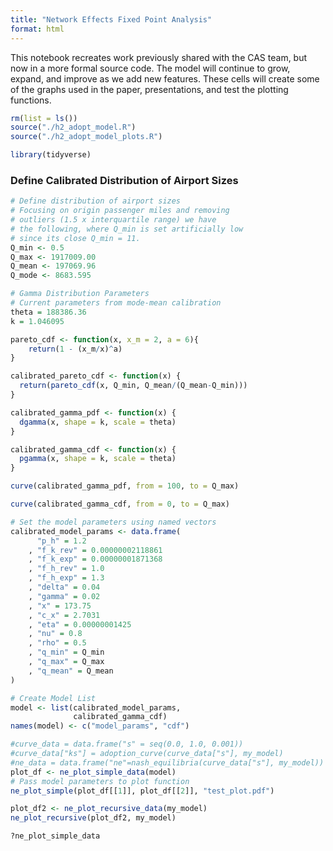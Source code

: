 ```yaml
---
title: "Network Effects Fixed Point Analysis"
format: html
---
```

This notebook recreates work previously shared with the CAS team, but now in a more formal source code.
The model will continue to grow, expand, and improve as we add new features.
These cells will create some of the graphs used in the paper, presentations, and test the plotting functions.
```r
rm(list = ls())
source("./h2_adopt_model.R")
source("./h2_adopt_model_plots.R")

library(tidyverse)
```

### Define Calibrated Distribution of Airport Sizes

```r
# Define distribution of airport sizes
# Focusing on origin passenger miles and removing
# outliers (1.5 x interquartile range) we have
# the following, where Q_min is set artificially low
# since its close Q_min = 11.
Q_min <- 0.5
Q_max <- 1917009.00
Q_mean <- 197069.96
Q_mode <- 8683.595

# Gamma Distribution Parameters
# Current parameters from mode-mean calibration
theta = 188386.36
k = 1.046095

pareto_cdf <- function(x, x_m = 2, a = 6){
    return(1 - (x_m/x)^a)
}

calibrated_pareto_cdf <- function(x) {
  return(pareto_cdf(x, Q_min, Q_mean/(Q_mean-Q_min)))
}

calibrated_gamma_pdf <- function(x) {
  dgamma(x, shape = k, scale = theta)
}

calibrated_gamma_cdf <- function(x) {
  pgamma(x, shape = k, scale = theta)
}

curve(calibrated_gamma_pdf, from = 100, to = Q_max)
```

```r
curve(calibrated_gamma_cdf, from = 0, to = Q_max)
```


```r
# Set the model parameters using named vectors
calibrated_model_params <- data.frame(
      "p_h" = 1.2
    , "f_k_rev" = 0.00000002118861
    , "f_k_exp" = 0.00000001871368
    , "f_h_rev" = 1.0
    , "f_h_exp" = 1.3
    , "delta" = 0.04
    , "gamma" = 0.02
    , "x" = 173.75 
    , "c_x" = 2.7031
    , "eta" = 0.00000001425
    , "nu" = 0.8
    , "rho" = 0.5
    , "q_min" = Q_min
    , "q_max" = Q_max
    , "q_mean" = Q_mean
)

# Create Model List
model <- list(calibrated_model_params,
              calibrated_gamma_cdf)
names(model) <- c("model_params", "cdf")

#curve_data = data.frame("s" = seq(0.0, 1.0, 0.001))
#curve_data["ks"] = adoption_curve(curve_data["s"], my_model)
#ne_data = data.frame("ne"=nash_equilibria(curve_data["s"], my_model))
plot_df <- ne_plot_simple_data(model)
# Pass model parameters to plot function
ne_plot_simple(plot_df[[1]], plot_df[[2]], "test_plot.pdf")
```


```r
plot_df2 <- ne_plot_recursive_data(my_model)
ne_plot_recursive(plot_df2, my_model)
```


```r
?ne_plot_simple_data
```